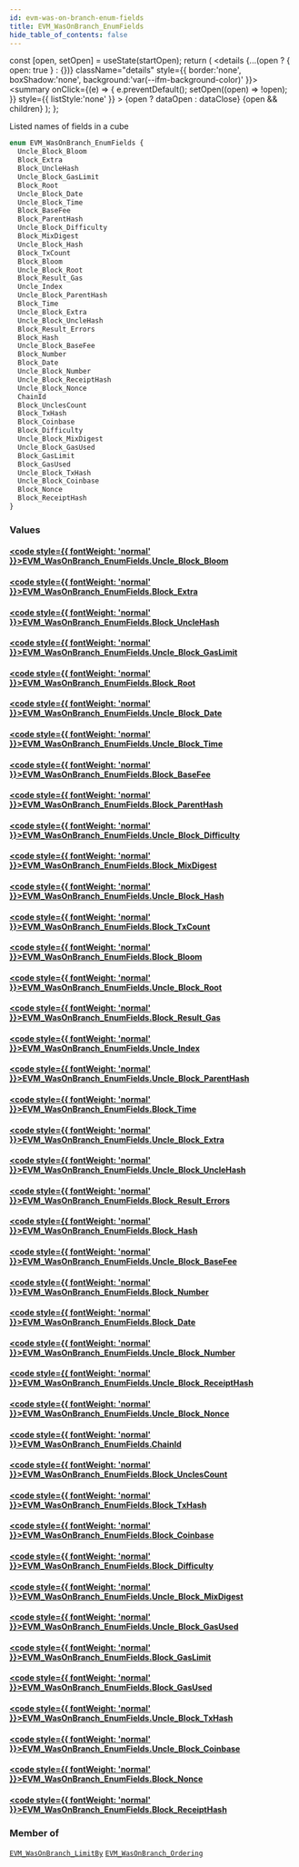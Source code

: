 ```yaml
---
id: evm-was-on-branch-enum-fields
title: EVM_WasOnBranch_EnumFields
hide_table_of_contents: false
---
```







  const [open, setOpen] = useState(startOpen);
  return (
    <details {...(open ? { open: true } : {})} className="details" style={{ border:'none', boxShadow:'none', background:'var(--ifm-background-color)' }}>
      <summary
        onClick={(e) => {
          e.preventDefault();
          setOpen((open) => !open);
        }}
        style={{ listStyle:'none' }}
      >
      {open ? dataOpen : dataClose}
      </summary>
      {open && children}
    </details>
  );
};




Listed names of fields in a cube


```graphql
enum EVM_WasOnBranch_EnumFields {
  Uncle_Block_Bloom
  Block_Extra
  Block_UncleHash
  Uncle_Block_GasLimit
  Block_Root
  Uncle_Block_Date
  Uncle_Block_Time
  Block_BaseFee
  Block_ParentHash
  Uncle_Block_Difficulty
  Block_MixDigest
  Uncle_Block_Hash
  Block_TxCount
  Block_Bloom
  Uncle_Block_Root
  Block_Result_Gas
  Uncle_Index
  Uncle_Block_ParentHash
  Block_Time
  Uncle_Block_Extra
  Uncle_Block_UncleHash
  Block_Result_Errors
  Block_Hash
  Uncle_Block_BaseFee
  Block_Number
  Block_Date
  Uncle_Block_Number
  Uncle_Block_ReceiptHash
  Uncle_Block_Nonce
  ChainId
  Block_UnclesCount
  Block_TxHash
  Block_Coinbase
  Block_Difficulty
  Uncle_Block_MixDigest
  Uncle_Block_GasUsed
  Block_GasLimit
  Block_GasUsed
  Uncle_Block_TxHash
  Uncle_Block_Coinbase
  Block_Nonce
  Block_ReceiptHash
}
```




### Values

#### [<code style={{ fontWeight: 'normal' }}>EVM_WasOnBranch_EnumFields.<b>Uncle_Block_Bloom</b></code>](#) 
> 
> 

#### [<code style={{ fontWeight: 'normal' }}>EVM_WasOnBranch_EnumFields.<b>Block_Extra</b></code>](#) 
> 
> 

#### [<code style={{ fontWeight: 'normal' }}>EVM_WasOnBranch_EnumFields.<b>Block_UncleHash</b></code>](#) 
> 
> 

#### [<code style={{ fontWeight: 'normal' }}>EVM_WasOnBranch_EnumFields.<b>Uncle_Block_GasLimit</b></code>](#) 
> 
> 

#### [<code style={{ fontWeight: 'normal' }}>EVM_WasOnBranch_EnumFields.<b>Block_Root</b></code>](#) 
> 
> 

#### [<code style={{ fontWeight: 'normal' }}>EVM_WasOnBranch_EnumFields.<b>Uncle_Block_Date</b></code>](#) 
> 
> 

#### [<code style={{ fontWeight: 'normal' }}>EVM_WasOnBranch_EnumFields.<b>Uncle_Block_Time</b></code>](#) 
> 
> 

#### [<code style={{ fontWeight: 'normal' }}>EVM_WasOnBranch_EnumFields.<b>Block_BaseFee</b></code>](#) 
> 
> 

#### [<code style={{ fontWeight: 'normal' }}>EVM_WasOnBranch_EnumFields.<b>Block_ParentHash</b></code>](#) 
> 
> 

#### [<code style={{ fontWeight: 'normal' }}>EVM_WasOnBranch_EnumFields.<b>Uncle_Block_Difficulty</b></code>](#) 
> 
> 

#### [<code style={{ fontWeight: 'normal' }}>EVM_WasOnBranch_EnumFields.<b>Block_MixDigest</b></code>](#) 
> 
> 

#### [<code style={{ fontWeight: 'normal' }}>EVM_WasOnBranch_EnumFields.<b>Uncle_Block_Hash</b></code>](#) 
> 
> 

#### [<code style={{ fontWeight: 'normal' }}>EVM_WasOnBranch_EnumFields.<b>Block_TxCount</b></code>](#) 
> 
> 

#### [<code style={{ fontWeight: 'normal' }}>EVM_WasOnBranch_EnumFields.<b>Block_Bloom</b></code>](#) 
> 
> 

#### [<code style={{ fontWeight: 'normal' }}>EVM_WasOnBranch_EnumFields.<b>Uncle_Block_Root</b></code>](#) 
> 
> 

#### [<code style={{ fontWeight: 'normal' }}>EVM_WasOnBranch_EnumFields.<b>Block_Result_Gas</b></code>](#) 
> 
> 

#### [<code style={{ fontWeight: 'normal' }}>EVM_WasOnBranch_EnumFields.<b>Uncle_Index</b></code>](#) 
> 
> 

#### [<code style={{ fontWeight: 'normal' }}>EVM_WasOnBranch_EnumFields.<b>Uncle_Block_ParentHash</b></code>](#) 
> 
> 

#### [<code style={{ fontWeight: 'normal' }}>EVM_WasOnBranch_EnumFields.<b>Block_Time</b></code>](#) 
> 
> 

#### [<code style={{ fontWeight: 'normal' }}>EVM_WasOnBranch_EnumFields.<b>Uncle_Block_Extra</b></code>](#) 
> 
> 

#### [<code style={{ fontWeight: 'normal' }}>EVM_WasOnBranch_EnumFields.<b>Uncle_Block_UncleHash</b></code>](#) 
> 
> 

#### [<code style={{ fontWeight: 'normal' }}>EVM_WasOnBranch_EnumFields.<b>Block_Result_Errors</b></code>](#) 
> 
> 

#### [<code style={{ fontWeight: 'normal' }}>EVM_WasOnBranch_EnumFields.<b>Block_Hash</b></code>](#) 
> 
> 

#### [<code style={{ fontWeight: 'normal' }}>EVM_WasOnBranch_EnumFields.<b>Uncle_Block_BaseFee</b></code>](#) 
> 
> 

#### [<code style={{ fontWeight: 'normal' }}>EVM_WasOnBranch_EnumFields.<b>Block_Number</b></code>](#) 
> 
> 

#### [<code style={{ fontWeight: 'normal' }}>EVM_WasOnBranch_EnumFields.<b>Block_Date</b></code>](#) 
> 
> 

#### [<code style={{ fontWeight: 'normal' }}>EVM_WasOnBranch_EnumFields.<b>Uncle_Block_Number</b></code>](#) 
> 
> 

#### [<code style={{ fontWeight: 'normal' }}>EVM_WasOnBranch_EnumFields.<b>Uncle_Block_ReceiptHash</b></code>](#) 
> 
> 

#### [<code style={{ fontWeight: 'normal' }}>EVM_WasOnBranch_EnumFields.<b>Uncle_Block_Nonce</b></code>](#) 
> 
> 

#### [<code style={{ fontWeight: 'normal' }}>EVM_WasOnBranch_EnumFields.<b>ChainId</b></code>](#) 
> 
> 

#### [<code style={{ fontWeight: 'normal' }}>EVM_WasOnBranch_EnumFields.<b>Block_UnclesCount</b></code>](#) 
> 
> 

#### [<code style={{ fontWeight: 'normal' }}>EVM_WasOnBranch_EnumFields.<b>Block_TxHash</b></code>](#) 
> 
> 

#### [<code style={{ fontWeight: 'normal' }}>EVM_WasOnBranch_EnumFields.<b>Block_Coinbase</b></code>](#) 
> 
> 

#### [<code style={{ fontWeight: 'normal' }}>EVM_WasOnBranch_EnumFields.<b>Block_Difficulty</b></code>](#) 
> 
> 

#### [<code style={{ fontWeight: 'normal' }}>EVM_WasOnBranch_EnumFields.<b>Uncle_Block_MixDigest</b></code>](#) 
> 
> 

#### [<code style={{ fontWeight: 'normal' }}>EVM_WasOnBranch_EnumFields.<b>Uncle_Block_GasUsed</b></code>](#) 
> 
> 

#### [<code style={{ fontWeight: 'normal' }}>EVM_WasOnBranch_EnumFields.<b>Block_GasLimit</b></code>](#) 
> 
> 

#### [<code style={{ fontWeight: 'normal' }}>EVM_WasOnBranch_EnumFields.<b>Block_GasUsed</b></code>](#) 
> 
> 

#### [<code style={{ fontWeight: 'normal' }}>EVM_WasOnBranch_EnumFields.<b>Uncle_Block_TxHash</b></code>](#) 
> 
> 

#### [<code style={{ fontWeight: 'normal' }}>EVM_WasOnBranch_EnumFields.<b>Uncle_Block_Coinbase</b></code>](#) 
> 
> 

#### [<code style={{ fontWeight: 'normal' }}>EVM_WasOnBranch_EnumFields.<b>Block_Nonce</b></code>](#) 
> 
> 

#### [<code style={{ fontWeight: 'normal' }}>EVM_WasOnBranch_EnumFields.<b>Block_ReceiptHash</b></code>](#) 
> 
> 



### Member of

[`EVM_WasOnBranch_LimitBy`](/docs/graphql-reference/inputs/evm-was-on-branch-limit-by)  <Badge class="secondary" text="input"/><Bullet />[`EVM_WasOnBranch_Ordering`](/docs/graphql-reference/inputs/evm-was-on-branch-ordering)  <Badge class="secondary" text="input"/>

